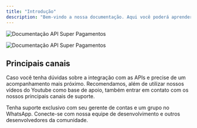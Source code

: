 ```yaml
---
title: "Introdução"
description: "Bem-vindo a nossa documentação. Aqui você poderá aprender mais sobre o funcionamento das nossas API's, realizar testes e mais."
---
```


<img
  className="block dark:hidden"
  src="banner-api.png"
  alt="Documentação API Super Pagamentos"
/>

<img
  className="hidden dark:block"
  src="banner-api.png"
  alt="Documentação API Super Pagamentos"
/>

## Principais canais

Caso você tenha dúvidas sobre a integração com as APIs e precise de um acompanhamento mais próximo. Recomendamos, além de utilizar nossos vídeos do Youtube como base de apoio, também entrar em contato com os nossos principais canais de suporte.

<CardGroup cols={2}>
  <Card title="WhatsApp" icon="whatsapp" href="https://wa.me/+5527933001841">
    Tenha suporte exclusivo com seu gerente de contas e um grupo no WhatsApp.
  </Card>
  <Card title="Discord" icon="discord" href="https://discord.gg/superpagamentos">
    Conecte-se com nossa equipe de desenvolvimento e outros desenvolvedores da comunidade.
  </Card>
</CardGroup>
